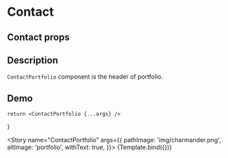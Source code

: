 

<Meta title="ContactPortfolio" component={ContactPortfolio} />

# Contact

## Contact props
<ArgsTable of={ContactPortfolio} />

## Description

`ContactPortfolio` component is the header of portfolio.

## Demo

    return <ContactPortfolio {...args} />
}

<Story name="ContactPortfolio" args={{
    pathImage: 'img/charmander.png',
    altImage: 'portfolio',
    withText: true,
}}>
{Template.bind({})}
</Story>

